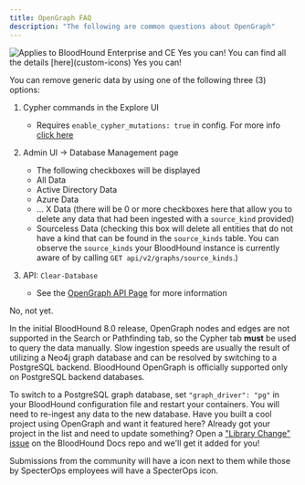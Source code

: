 ```yaml
---
title: OpenGraph FAQ
description: "The following are common questions about OpenGraph"
---
```


<img noZoom src="/assets/enterprise-AND-community-edition-pill-tag.svg" alt="Applies to BloodHound Enterprise and CE"/>

<AccordionGroup>
<Accordion title="Can I define my own icons in OpenGraph?">
Yes you can!
You can find all the details [here](custom-icons)
</Accordion>
<Accordion title="Can I delete data ingested via OpenGraph?">
Yes you can!

You can remove generic data by using one of the following three (3) options:

1. Cypher commands in the Explore UI
    - Requires `enable_cypher_mutations: true` in config. For more info [click here](/manage-bloodhound/bh-config#enable-cypher-mutations)

2. Admin UI → Database Management page
    - The following checkboxes will be displayed
    - All Data
    - Active Directory Data
    - Azure Data
    - … X Data (there will be 0 or more checkboxes here that allow you to delete any data that had been ingested with a `source_kind` provided)
    - Sourceless Data (checking this box will delete all entities that do not have a kind that can be found in the `source_kinds` table.  You can observe the `source_kinds` your BloodHound instance is currently aware of by calling `GET api/v2/graphs/source_kinds`.)

3. API: `Clear-Database`
    - See the [OpenGraph API Page](/opengraph/API) for more information

</Accordion>
<Accordion title="Do custom nodes & edges work with Search and Pathfinding?">
No, not yet.

In the initial BloodHound 8.0 release, OpenGraph nodes and edges are not supported in the Search or Pathfinding tab, so the Cypher tab **must** be used to query the data manually.
</Accordion>
<Accordion title="Why is it taking so long to ingest OpenGraph data?">
Slow ingestion speeds are usually the result of utilizing a Neo4j graph database and can be resolved by switching to a PostgreSQL backend. BloodHound OpenGraph is officially supported only on PostgreSQL backend databases.

To switch to a PostgreSQL graph database, set `"graph_driver": "pg"` in your BloodHound configuration file and restart your containers. You will need to re-ingest any data to the new database.
</Accordion>
<Accordion title="How can I add my project to the OpenGraph library?">
Have you built a cool project using OpenGraph and want it featured here? Already got your project in the list and need to update something? Open a ["Library Change" issue](https://github.com/SpecterOps/bloodhound-docs/issues) on the BloodHound Docs repo and we'll get it added for you!

Submissions from the community will have a <Icon icon="people-group" color="#ffffff" /> icon next to them while those by SpecterOps employees will have a SpecterOps icon.
</Accordion>
</AccordionGroup>
